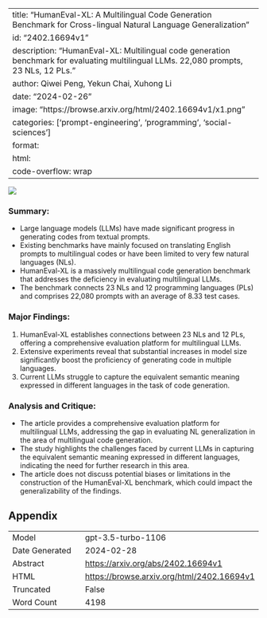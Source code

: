 
---
title: "HumanEval-XL: A Multilingual Code Generation Benchmark for Cross-lingual Natural Language Generalization"
id: "2402.16694v1"
description: "HumanEval-XL: Multilingual code generation benchmark for evaluating multilingual LLMs. 22,080 prompts, 23 NLs, 12 PLs."
author: Qiwei Peng, Yekun Chai, Xuhong Li
date: "2024-02-26"
image: "https://browse.arxiv.org/html/2402.16694v1/x1.png"
categories: ['prompt-engineering', 'programming', 'social-sciences']
format:
  html:
    code-overflow: wrap
---

![](https://browse.arxiv.org/html/2402.16694v1/x1.png)

### Summary:
- Large language models (LLMs) have made significant progress in generating codes from textual prompts.
- Existing benchmarks have mainly focused on translating English prompts to multilingual codes or have been limited to very few natural languages (NLs).
- HumanEval-XL is a massively multilingual code generation benchmark that addresses the deficiency in evaluating multilingual LLMs.
- The benchmark connects 23 NLs and 12 programming languages (PLs) and comprises 22,080 prompts with an average of 8.33 test cases.

### Major Findings:
1. HumanEval-XL establishes connections between 23 NLs and 12 PLs, offering a comprehensive evaluation platform for multilingual LLMs.
2. Extensive experiments reveal that substantial increases in model size significantly boost the proficiency of generating code in multiple languages.
3. Current LLMs struggle to capture the equivalent semantic meaning expressed in different languages in the task of code generation.

### Analysis and Critique:
- The article provides a comprehensive evaluation platform for multilingual LLMs, addressing the gap in evaluating NL generalization in the area of multilingual code generation.
- The study highlights the challenges faced by current LLMs in capturing the equivalent semantic meaning expressed in different languages, indicating the need for further research in this area.
- The article does not discuss potential biases or limitations in the construction of the HumanEval-XL benchmark, which could impact the generalizability of the findings.

## Appendix

|          |          |
|----------|----------|
| Model     | gpt-3.5-turbo-1106       |
| Date Generated     | 2024-02-28       |
| Abstract | [https://arxiv.org/abs/2402.16694v1](https://arxiv.org/abs/2402.16694v1)        |
| HTML     | [https://browse.arxiv.org/html/2402.16694v1](https://browse.arxiv.org/html/2402.16694v1)       |
| Truncated       | False       |
| Word Count       | 4198       |